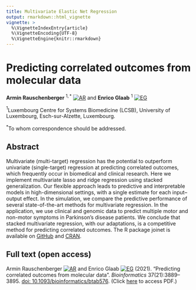 ```yaml
---
title: Multivariate Elastic Net Regression
output: rmarkdown::html_vignette
vignette: >
  %\VignetteIndexEntry{article}
  %\VignetteEncoding{UTF-8}
  %\VignetteEngine{knitr::rmarkdown}
---
```


# Predicting correlated outcomes from molecular data

**Armin Rauschenberger**$~^{1,*}$ [![AR](https://info.orcid.org/wp-content/uploads/2019/11/orcid_16x16.png)](https://orcid.org/0000-0001-6498-4801)
and **Enrico Glaab**$~^{1}$ [![EG](https://info.orcid.org/wp-content/uploads/2019/11/orcid_16x16.png)](https://orcid.org/0000-0003-3977-7469)

$^1$Luxembourg Centre for Systems Biomedicine (LCSB), University of Luxembourg, Esch-sur-Alzette, Luxembourg.

$^{*}$To whom correspondence should be addressed.

## Abstract

Multivariate (multi-target) regression has the potential to outperform univariate (single-target) regression at predicting correlated outcomes, which frequently occur in biomedical and clinical research. Here we implement multivariate lasso and ridge regression using stacked generalization. Our flexible approach leads to predictive and interpretable models in high-dimensional settings, with a single estimate for each input–output effect. In the simulation, we compare the predictive performance of several state-of-the-art methods for multivariate regression. In the application, we use clinical and genomic data to predict multiple motor and non-motor symptoms in Parkinson’s disease patients. We conclude that stacked multivariate regression, with our adaptations, is a competitive method for predicting correlated outcomes. The R package joinet is available on [GitHub](https://github.com/rauschenberger/joinet) and [CRAN](https://cran.r-project.org/package=joinet).

## Full text (open access)

Armin Rauschenberger
[![AR](https://info.orcid.org/wp-content/uploads/2019/11/orcid_16x16.png)](https://orcid.org/0000-0001-6498-4801)
and Enrico Glaab
[![EG](https://info.orcid.org/wp-content/uploads/2019/11/orcid_16x16.png)](https://orcid.org/0000-0003-3977-7469)
(2021). "Predicting correlated outcomes from molecular data”. *Bioinformatics* 37(21):3889–3895.
[doi: 10.1093/bioinformatics/btab576](https://doi.org/10.1093/bioinformatics/btab576).
(Click [here](https://orbilu.uni.lu/bitstream/10993/47788/1/joinet.pdf) to access PDF.)

